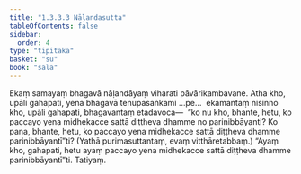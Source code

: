 ```yaml
---
title: "1.3.3.3 Nāḷandasutta"
tableOfContents: false
sidebar:
  order: 4
type: "tipitaka"
basket: "su"
book: "sala"
---
```



<DynamicBreadcrumb />

<Division number="126" book="sala">

<Paragraph number="731" book="sala">
Ekaṃ samayaṃ bhagavā nāḷandāyaṃ viharati pāvārikambavane. Atha kho, upāli gahapati, yena bhagavā tenupasaṅkami …pe…  ekamantaṃ nisinno kho, upāli gahapati, bhagavantaṃ etadavoca—  “ko nu kho, bhante, hetu, ko paccayo yena midhekacce sattā diṭṭheva dhamme no parinibbāyanti? Ko pana, bhante, hetu, ko paccayo yena midhekacce sattā diṭṭheva dhamme parinibbāyantī”ti? (Yathā purimasuttantaṃ, evaṃ vitthāretabbaṃ.) “Ayaṃ kho, gahapati, hetu ayaṃ paccayo yena midhekacce sattā diṭṭheva dhamme parinibbāyantī”ti.

</Paragraph>
</Division>

<Paragraph number="732" type="center" book="sala">
Tatiyaṃ.
</Paragraph>